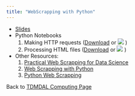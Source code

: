 ```yaml
---
title: "WebScrapping with Python"
---
```


* [Slides](Webscrapping_with_Python.pdf)
* Python Notebooks
    1. Making HTTP requests (<a href="requests_library.ipynb" download="requests_library.ipynb">Download</a> or [![](colab-badge.svg)](https://colab.research.google.com/github/tdmdal/Webscrapping/blob/master/requests_library.ipynb) )
    2. Processing HTML files (<a href="beautiful_soup.ipynb" download="beautiful_soup.ipynb">Download</a> or [![](colab-badge.svg)](https://colab.research.google.com/github/tdmdal/Webscrapping/blob/master/beautiful_soup.ipynb) )

* Other Resources:   
    1. [Practical Web Scrapping for Data Science](http://www.webscrapingfordatascience.com/)
    1. [Web Scrapping with Python](https://github.com/lovingers/ML_Books/blob/master/Ryan%20Mitchell-Web%20Scraping%20with%20Python_%20Collecting%20Data%20from%20the%20Modern%20Web-O%27Reilly%20Media%20(2015).pdf)
    3. [Python Web Scrapping](https://realpython.com/learning-paths/python-web-scraping/)
    
Back to [TDMDAL Computing Page](https://tdmdal.github.io/)
